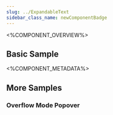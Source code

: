 ```yaml
---
slug: ../ExpandableText
sidebar_class_name: newComponentBadge
---
```



<%COMPONENT_OVERVIEW%>

## Basic Sample
<Basic />

<%COMPONENT_METADATA%>

## More Samples

### Overflow Mode Popover

<OverflowModePopover />
